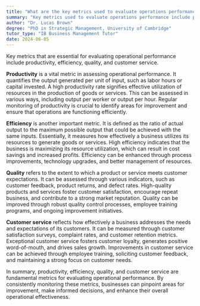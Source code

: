```yaml
---
title: "What are the key metrics used to evaluate operations performance?"
summary: "Key metrics used to evaluate operations performance include productivity, efficiency, quality, and customer service."
author: "Dr. Lucas Brown"
degree: "PhD in Strategic Management, University of Cambridge"
tutor_type: "IB Business Management Tutor"
date: 2024-06-05
---
```


Key metrics that are essential for evaluating operational performance include productivity, efficiency, quality, and customer service.

**Productivity** is a vital metric in assessing operational performance. It quantifies the output generated per unit of input, such as labor hours or capital invested. A high productivity rate signifies effective utilization of resources in the production of goods or services. This can be assessed in various ways, including output per worker or output per hour. Regular monitoring of productivity is crucial to identify areas for improvement and ensure that operations are functioning efficiently.

**Efficiency** is another important metric. It is defined as the ratio of actual output to the maximum possible output that could be achieved with the same inputs. Essentially, it measures how effectively a business utilizes its resources to generate goods or services. High efficiency indicates that the business is maximizing its resource utilization, which can result in cost savings and increased profits. Efficiency can be enhanced through process improvements, technology upgrades, and better management of resources.

**Quality** refers to the extent to which a product or service meets customer expectations. It can be assessed through various indicators, such as customer feedback, product returns, and defect rates. High-quality products and services foster customer satisfaction, encourage repeat business, and contribute to a strong market reputation. Quality can be improved through robust quality control processes, employee training programs, and ongoing improvement initiatives.

**Customer service** reflects how effectively a business addresses the needs and expectations of its customers. It can be measured through customer satisfaction surveys, complaint rates, and customer retention metrics. Exceptional customer service fosters customer loyalty, generates positive word-of-mouth, and drives sales growth. Improvements in customer service can be achieved through employee training, soliciting customer feedback, and maintaining a strong focus on customer needs.

In summary, productivity, efficiency, quality, and customer service are fundamental metrics for evaluating operational performance. By consistently monitoring these metrics, businesses can pinpoint areas for improvement, make informed decisions, and enhance their overall operational effectiveness.
    